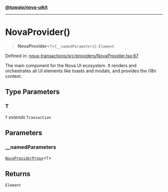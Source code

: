 [**@tuwaio/nova-uikit**](../../../../README.md)

***

# NovaProvider()

> **NovaProvider**\<`T`\>(`__namedParameters`): `Element`

Defined in: [nova-transactions/src/providers/NovaProvider.tsx:67](https://github.com/TuwaIO/nova-uikit/blob/7eb7d9cb80759e610ea3db91bfaf38d4f27731f5/packages/nova-transactions/src/providers/NovaProvider.tsx#L67)

The main component for the Nova UI ecosystem. It renders and orchestrates all
UI elements like toasts and modals, and provides the i18n context.

## Type Parameters

### T

`T` *extends* `Transaction`

## Parameters

### \_\_namedParameters

[`NovaProviderProps`](../type-aliases/NovaProviderProps.md)\<`T`\>

## Returns

`Element`

